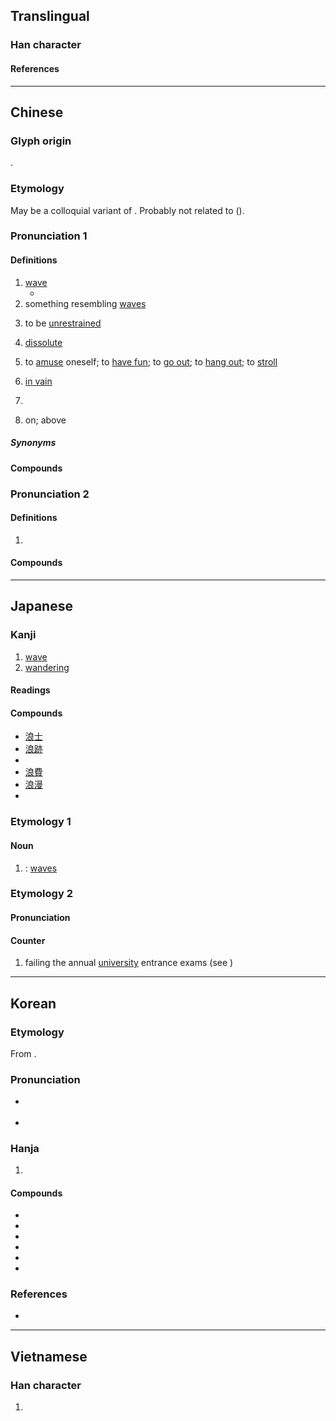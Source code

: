 {{character info}}
{{character info|0xf92a}}
==Translingual==

===Han character===
{{Han char|rn=85|rad=水|as=07|sn=10|four=37132|canj=EIAV|ids=⿰氵良}}

====References====
{{Han ref|kx=0624.180|dkj=17482|dj=1022.030|hdz=31634.060|uh=6D6A|ud=28010|bh=AEF6|bd=44790}}
{{Han ref|uh=F92A}}

----

==Chinese==
{{zh-forms}}

===Glyph origin===
{{Han etym}}
{{Han compound|水|良|ls=psc|c1=s|c2=p}}.

===Etymology===
May be a colloquial variant of {{zh-l|瀾|wave}}. Probably not related to {{ncog|bo|དབའ་ཀློང||wave}} ({{zh-ref|Schuessler, 2007}}).

===Pronunciation 1===
{{zh-pron
|m=làng
|ma=y
|dg=лон3
|c=long6
|h=pfs=long;gd=long4
|mb=lō̤ng
|md=lông
|mn=ml,jj,tw:lōng
|mn-t=lang6/neng7
|mn-t_note=lang6 - literary; neng7 - vernacular
|w=3laan
|mc=2
|oc=n,2
|cat=n,a,v,pn
}}

====Definitions====
{{zh-hanzi}}

# [[wave]]
#* {{zh-x|長風破浪 會 有 時，直 掛 雲帆 濟 滄海。|I will mount a long wind some day and break the heavy waves, and set my cloudy sail straight and bridge the deep, deep sea.|CL|ref='''774''', {{w2|zh|李白}}, {{lang|zh|[[s:zh:行路難 (李白)|行路難·其一]]}}}}
# something resembling [[wave]]s
#: {{zh-x|麥浪|billowing wheat fields}}
# to be [[unrestrained]]
#: {{zh-x|浪費|to waste}}
# [[dissolute]]
#: {{zh-x|浪蕩|dissolute; dissipated}}
#: {{zh-x|狂蜂浪蝶|lascivious men}}
# {{lb|zh|dialectal Mandarin|or|slang}} to [[amuse]] oneself; to [[have fun]]; to [[go out]]; to [[hang out]]; to [[stroll]]
# {{lb|zh|literary}} [[in vain]]
# {{surname|zh}}
# {{lb|zh|Wu}} on; above
#: {{zh-syn|上}}

=====Synonyms=====
{{zh-dial}}

====Compounds====
{{zh-der|浪潮|浪船|浪花|浪跡|浪漫|浪木|浪濤|浪游|浪費|壯浪|孟浪輕狂|博浪|孟浪|平風靜浪|巨浪|一浪淌|乘風破浪|大浪|勃浪鼓|大風大浪|健浪|博浪鼓|博浪沙|博浪飛椎|漫浪|掀風鼓浪|掀風播浪|狂風駭浪|熱浪|狂濤駭浪|白浪掀天|浮浪|林浪|浪擲|淫情浪態|浪子回頭|浪得虛名|浪泊|浪淘沙|浪侃|撥浪鼓|浪漫曲|浪高|浪遊|流浪狗|波浪鼓|放浪不羈|狂濤巨浪|浮浪人|浪蕩乾坤|浪蝶游蜂|浪孟|浪漢|狂風大浪|浪漫樂派|浪事|流浪漢|浪莽|浪兒門|澎浪磯|浪人|浪濤澎湃|浪淘淘|波浪銳度|推濤作浪|浮花浪蕊|浪蝶狂蜂|破浪|浪子喪門|海浪|無風生浪|白頭浪|白浪|白浪滔滔|瘋狗浪|流浪兒|放浪形骸|浪頭|放浪|浪婆|浪吼風號|海口浪言|狂蜂浪蝶|浪跡萍蹤|浪靜風恬|潑浪鼓|無波無浪|浪蕩燈|浪言|浪子|潑聲浪氣|潑聲浪嗓|無風起浪|波開浪裂|浪聲顙氣|浪蕩|浮萍浪梗|浪跡江湖|浪跡天涯|浪跡天下|浪語|浪蕩子|浪舌|浪用|浪漫派|浪漫主義|浪浪宕宕|浪樣兒|浪板|浪恬波靜|浪士|波浪週期|波浪熱|波浪|游頭浪子|末浪|碧浪|捲浪翻波|流浪|樂浪|擺浪子|波浪阻力|風流博浪|風微浪穩|趁波逐浪|謔浪笑敖|逐浪隨波|風靜浪平|詼諧笑浪|衝浪|鋪張浪費|衝波激浪|輕浪浮薄|長風破浪|興風作浪|隨波逐浪|風吹浪打|踏浪兒|萍蹤浪影|龍江虎浪|鼓浪嶼|麥浪|趁浪逐波|驚風駭浪|驚濤駭浪|風平浪靜|駭浪|聲浪|風萍浪跡|風浪板|風恬浪靜|風大浪高|萍蹤浪跡|閒茶浪酒|縱浪|遊蜂浪蝶|腥浪|駭浪驚濤|謔浪|趕浪頭|辣浪|謔浪話頭|風浪|虛生浪死|浪河|浪峰|啟浪|多浪|浪栧|浪栧|浪枻}}

===Pronunciation 2===
{{zh-pron
|m=láng
|c=long4
|mc=1
|oc=1
}}

====Definitions====
{{zh-hanzi}}

# {{zh-only|滄浪||浪浪}}

====Compounds====
{{zh-der|滄浪亭|滄浪詩話|濯足滄浪|滄浪|濯纓滄浪|浪浪}}

{{zh-cat|Elementary}}

----

==Japanese==

===Kanji===
{{ja-kanji|grade=c|rs=水07}}

# [[wave]]
# [[wandering]]

====Readings====
{{ja-readings
|goon=ろう
|kanon=ろう
|kanyoon=らん
|kun=なみ-
}}

====Compounds====
* [[浪士]]
* [[浪跡]]
* {{ja-r|浪%人|ろう%にん|[[ronin]]}}
* [[浪費]]
* [[浪漫]]
* {{ja-r|津%浪|つ%なみ|[[tsunami]]}}

===Etymology 1===
{{ja-kanjitab|なみ|yomi=k}}

====Noun====
{{ja-noun|なみ}}

# {{alternative spelling of|ja|波}}: [[wave]]s

===Etymology 2===
{{ja-kanjitab|ろう|yomi=o}}

====Pronunciation====
{{ja-pron|ろう}}

====Counter====
{{ja-pos|counter|ろう|hhira=らう}}

# failing the annual [[university]] entrance exams (see {{m|ja|浪人}})
#: {{ja-usex|二浪目|にろうめ|second time failing the annual [[university]] entrance exams}}

----

==Korean==

===Etymology===
From {{der|ko|ltc|-}} {{ltc-l|浪|id=2}}. {{hanja-hunmong|라ᇰ〯|lǎng|地理#상04B}}

===Pronunciation===
* {{q|initial position}} {{ko-hanja-pron|낭|l=y}}
* {{q|non-initial position}} {{ko-hanja-pron|랑}}

===Hanja===
{{ko-hanja-search}}
{{ko-hanja|물결|랑||낭}}

# {{hanja form of|[[랑]]/[[낭]]|[[wave]]}}

====Compounds====
{{der-top3|Compounds}}
* {{ko-l|낭비|[[waste]], [[extravagance]]|浪費}}
* {{ko-l|낭인|[[vagabond]]; [[ronin]]|浪人}}
* {{ko-l|낭만|[[romance]]|浪漫}}
* {{ko-l|풍랑|[[stormy]] [[wave]]s; [[storm]]|風浪}}
* {{ko-l|낭설|[[false]] [[rumor]]|浪說}}
* {{ko-l|방랑|[[wandering]]|放浪}}
{{der-bottom}}

===References===
* {{R:hanjadoc|6002}}

----

==Vietnamese==

===Han character===
{{vi-readings|reading=lảng, lặng, rằng, lãng, lăng, trảng|rs=水07}}

# {{rfdef|vi|sort=水07}}